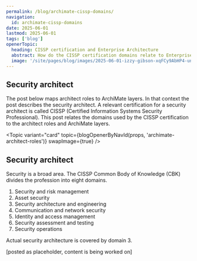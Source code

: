 ```yaml
---
permalink: /blog/archimate-cissp-domains/
navigation:
  id: archimate-cissp-domains
date: 2025-06-01
lastmod: 2025-06-01
tags: ['blog']
openerTopic:
  heading: CISSP certification and Enterprise Architecture
  abstract: How do the CISSP certification domains relate to Enterprise Architecture and the ArchiMate layers?
  image: '/site/pages/blog/images/2025-06-01-izzy-gibson-xqFCy9AbHP4-unsplash.jpg'
---
```



## Security architect

The post below maps architect roles to ArchiMate layers. In that context the
post describes the security architect. A relevant certification for a security
architect is called CISSP (Certified Information Systems Security Professional).
This post relates the domains used by the CISSP certification to the architect
roles and ArchiMate layers.

<Topic variant="card" topic={blogOpenerByNavId(props, 'archimate-architect-roles')} swapImage={true} />

## Security architect

Security is a broad area. The CISSP Common Body of Knowledge (CBK) divides the
profession into eight domains.

1) Security and risk management
2) Asset security
3) Security architecture and engineering
4) Communication and network security
5) Identity and access management
6) Security assessment and testing
7) Security operations

Actual security architecture is covered by domain 3.

[posted as placeholder, content is being worked on]
